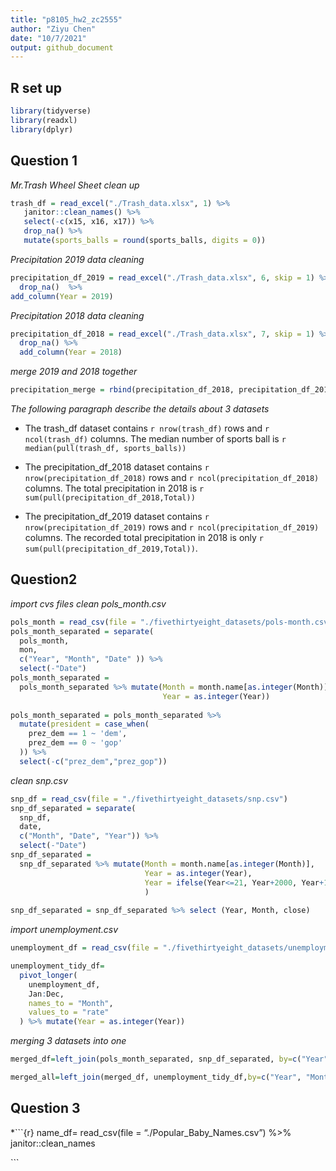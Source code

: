 ```yaml
---
title: "p8105_hw2_zc2555"
author: "Ziyu Chen"
date: "10/7/2021"
output: github_document
---
```


## R set up
```r
library(tidyverse)
library(readxl)
library(dplyr)
```

## Question 1 
_Mr.Trash Wheel Sheet clean up_

```r
trash_df = read_excel("./Trash_data.xlsx", 1) %>%
   janitor::clean_names() %>%
   select(-c(x15, x16, x17)) %>%
   drop_na() %>%
   mutate(sports_balls = round(sports_balls, digits = 0)) 
```


_Precipitation 2019 data cleaning_

```r
precipitation_df_2019 = read_excel("./Trash_data.xlsx", 6, skip = 1) %>%
  drop_na()  %>%
add_column(Year = 2019)
```

_Precipitation 2018 data cleaning_

```r
precipitation_df_2018 = read_excel("./Trash_data.xlsx", 7, skip = 1) %>%
  drop_na() %>%
  add_column(Year = 2018)
```


_merge 2019 and 2018 together_
```r
precipitation_merge = rbind(precipitation_df_2018, precipitation_df_2019)
```

_The following paragraph describe the details about 3 datasets_

* 
The trash_df dataset contains `r nrow(trash_df)` rows and `r ncol(trash_df)` columns.
The median number of sports ball is `r median(pull(trash_df, sports_balls))`

*
The precipitation_df_2018 dataset contains `r nrow(precipitation_df_2018)` rows and `r ncol(precipitation_df_2018)` columns. The total precipitation in 2018 is `r sum(pull(precipitation_df_2018,Total)) `

*
The precipitation_df_2019 dataset contains `r nrow(precipitation_df_2019)` rows and `r ncol(precipitation_df_2019)` columns. The recorded total precipitation in 2018 is only `r sum(pull(precipitation_df_2019,Total)) `. 


## Question2

_import cvs files_
_clean pols_month.csv_

```r
pols_month = read_csv(file = "./fivethirtyeight_datasets/pols-month.csv")
pols_month_separated = separate(
  pols_month,
  mon,
  c("Year", "Month", "Date" )) %>%
  select(-"Date")
pols_month_separated =
  pols_month_separated %>% mutate(Month = month.name[as.integer(Month)],
                                  Year = as.integer(Year)) 
  
pols_month_separated = pols_month_separated %>%
  mutate(president = case_when(
    prez_dem == 1 ~ 'dem',
    prez_dem == 0 ~ 'gop'
  )) %>%
  select(-c("prez_dem","prez_gop"))


```
_clean snp.csv_

```r
snp_df = read_csv(file = "./fivethirtyeight_datasets/snp.csv")
snp_df_separated = separate(
  snp_df,
  date,
  c("Month", "Date", "Year")) %>%
  select(-"Date")
snp_df_separated =
  snp_df_separated %>% mutate(Month = month.name[as.integer(Month)],
                              Year = as.integer(Year),
                              Year = ifelse(Year<=21, Year+2000, Year+1900)
                              )
  
snp_df_separated = snp_df_separated %>% select (Year, Month, close)
```

_import unemployment.csv_


```r
unemployment_df = read_csv(file = "./fivethirtyeight_datasets/unemployment.csv")

unemployment_tidy_df= 
  pivot_longer(
    unemployment_df,
    Jan:Dec,
    names_to = "Month",
    values_to = "rate"
  ) %>% mutate(Year = as.integer(Year))
```


_merging 3 datasets into one_

```r
merged_df=left_join(pols_month_separated, snp_df_separated, by=c("Year", "Month"))

merged_all=left_join(merged_df, unemployment_tidy_df,by=c("Year", "Month"))
```


## Question 3

*```{r}
name_df= read_csv(file = "./Popular_Baby_Names.csv") %>%
   janitor::clean_names


```




